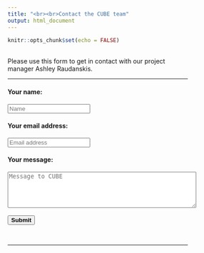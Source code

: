 ```yaml
---
title: "<br><br>Contact the CUBE team"
output: html_document
---
```


<!-- contact form linked to google forms; described here: https://github.com/toperkin/staticFormEmails -->

```r
knitr::opts_chunk$set(echo = FALSE)
```

<br>
Please use this form to get in contact with our project manager Ashley Raudanskis.

-----

<style>

<!-- /* padding for all form elements*/ -->
*, *:before, *:after {
  box-sizing: border-box;
}

</style>


<!-- Our google forms link (prototype url with form elements: entry.xxxx)
https://docs.google.com/forms/d/e/1FAIpQLSd-Vwhr0J7ShhAg_RWPJ2qdH9RnV5E1_aShIooFEoAKtfkKcg/viewform?usp=pp_url&entry.1343111128=NAME&entry.1111689708=EMAIL&entry.1050507149=MESSAGE_bODY
-->

<!-- entry.1343111128=NAME -->
<!-- entry.1111689708=EMAIL -->
<!-- entry.1050507149=MESSAGE_BODY -->


<div>

<!-- My contact form front end -->
<form name="gform" id="gform" enctype="text/plain" action="https://docs.google.com/forms/d/e/1FAIpQLSd-Vwhr0J7ShhAg_RWPJ2qdH9RnV5E1_aShIooFEoAKtfkKcg/formResponse?" target="hidden_iframe" onsubmit="submitted=true;">
    <h4>Your name:</h4>
    <input type="text" name="entry.1343111128" id="entry.1343111128" class="contact-text-input" placeholder="Name">
    <h4>Your email address:</h4>
    <input type="text" name="entry.1111689708" id="entry.1111689708" class="contact-text-input" placeholder="Email address">
    <h4>Your message:</h4>
    <textarea rows="5" cols="50" name="entry.1050507149" id="entry.1050507149" placeholder="Message to CUBE" class="contact-text-message"></textarea>
    <br> <br>
     <button type="submit" class="btn btn-primary" value="Submit"><strong>Submit</strong></button>
</form>


<iframe name="hidden_iframe" id="hidden_iframe" style="display:none;" onload="if(submitted) {}"></iframe>

</div>

<!-- javascript to send the info and display success message -->
<script src="https://ajax.googleapis.com/ajax/libs/jquery/3.3.1/jquery.min.js"></script>
<script type="text/javascript">var submitted=false;</script>
<script type="text/javascript">
$('#gform').on('submit', function(e) {
  $('#gform *').fadeOut(1500);
  $('#gform').prepend('<br><br><div class="alert alert-success" role="alert">Thanks for contacting us. We will be in touch soon.</div>');
  });
</script>


<br>
<hr>


